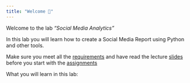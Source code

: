 ```yaml
---
title: "Welcome 👋"
---
```


Welcome to the lab *"Social Media Analytics"* 


In this lab you will learn how to create a Social Media Report using Python and other tools.

::: {.callout-important}
Make sure you meet all the [requirements](/requirements.qmd) and have read the lecture [slides](/slide.qmd) before you start with the [assignments](/assignments.qmd) 
:::

What you will learn in this lab:


